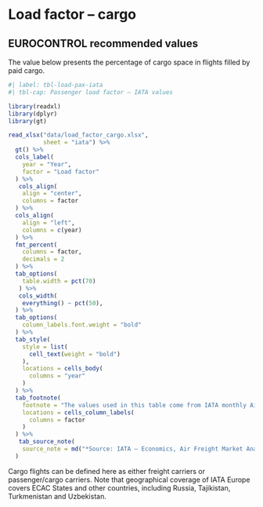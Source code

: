 # Load factor – cargo {#sec-load-factor-cargo}

## EUROCONTROL recommended values

The value below presents the percentage of cargo space in flights filled by paid cargo.

```r
#| label: tbl-load-pax-iata
#| tbl-cap: Passenger load factor – IATA values

library(readxl)
library(dplyr)
library(gt)

read_xlsx("data/load_factor_cargo.xlsx",
          sheet = "iata") %>% 
  gt() %>% 
  cols_label(
    year = "Year",
    factor = "Load factor"
  ) %>% 
   cols_align(
    align = "center",
    columns = factor
  ) %>%
  cols_align(
    align = "left",
    columns = c(year) 
  ) %>% 
  fmt_percent(
    columns = factor,
    decimals = 2
  ) %>% 
  tab_options(
    table.width = pct(70)
   ) %>% 
   cols_width(
    everything() ~ pct(50),
  ) %>% 
  tab_options(
    column_labels.font.weight = "bold"
  ) %>% 
  tab_style(
    style = list(
      cell_text(weight = "bold")
    ),
    locations = cells_body(
      columns = "year"
    )
  ) %>% 
  tab_footnote(
    footnote = "The values used in this table come from IATA monthly Air Freight Market Analysis reports for the month of December of each year. The data is extracted from the table “Air freight market detail”, looking at Total market in Europe, column CLF(level) for calendar year.",
    locations = cells_column_labels(
      columns = factor
    )
  ) %>% 
   tab_source_note(
    source_note = md("*Source: IATA – Economics, Air Freight Market Analysis for December 2017-2022. Available at [IATA Economics](https://www.iata.org/en/publications/economics/?page=14&Search=Air%20Passenger%20Market%20Analysis%20-%20December%20&Year=2023&Year=2022&Year=2021&Year=2020&Ordering=DateDesc)*")
  )
```

Cargo flights can be defined here as either freight carriers or passenger/cargo carriers. 
Note that geographical coverage of IATA Europe covers ECAC States and other 
countries, including Russia, Tajikistan, Turkmenistan and Uzbekistan. 
